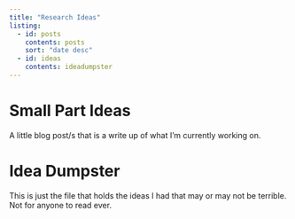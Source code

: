 ```yaml
---
title: "Research Ideas"
listing:
  - id: posts
    contents: posts
    sort: "date desc"
  - id: ideas
    contents: ideadumpster
---
```

# Small Part Ideas
A little blog post/s that is a write up of what I'm currently working on.

::: {#posts}
:::


# Idea Dumpster
This is just the file that holds the ideas I had that may or may not be terrible. Not for anyone to read ever.

::: {#ideas}
:::